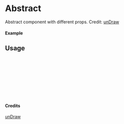 
<Meta of={Abstract} title="unDraw/Abstract" />

# Abstract

Abstract component with different props.
Credit: [unDraw](https://undraw.co/illustrations)

#### Example

<Canvas of={Abstract.Primary} />

## Usage

```ts
import { Abstract } from "yadl-ui";

const Example = () => {
  return (
      <Abstract />
  );
};

export default Example;
```

#### Credits
[unDraw](https://undraw.co/illustrations)

